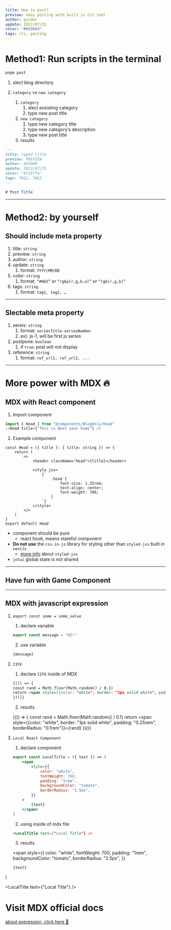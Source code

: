 ```yaml
---
title: How to post?
preview: easy posting with built in CLI tool
author: guider
update: 2022/07/25
color: "#059669"
tags: cli, posting
---
```


# Method1: Run scripts in the terminal

```bash
pnpm post
```

1. slect blog directory
2. `category` vs `new category`

    1. `category`
        1. slect exsisting category
        2. type new post title
    2. `new category`
        1. type new category title
        2. type new category’s description
        3. type new post title
    3. results

```md
---
title: typed title
preview: PREVIEW
author: AUTHOR
update: 2022/07/25
color: "#716ffe"
tags: TAG1, TAG2
---

# Post Title
```

---

# Method2: by yourself

## Should include meta property

1. title: `string`
2. preview: `string`
3. author: `string`
4. update: `string`
    1. format: `YYYY/MM/DD`
5. color: `string`
    1. format: `“#HEX”` or `“rgba(r,g,b,a)”` or `“rgb(r,g,b)”`
6. tags: `string`
    1. format: `tag1, tag2, …`

---

## Slectable meta property

1. sereis: `string`
    1. format: `seriesTitle-seriesNumber`
    2. ex): js-1, will be first js series
2. postpone: `boolean`
    1. if `true`: post will not display
3. reference: `string`
    1. format: `ref_url1, ref_url2, ...`

---

# More power with MDX 🔥

## MDX with React component

1. Import component

```jsx
import { Head } from "@components/BlogOnly/Head"
;<Head title={"This is Next your home"} />
```


2. Example component

```tsx
const Head = ({ title }: { title: string }) => {
    return (
        <>
            <header className="head">{title}</header>

            <style jsx>
                {`
                    .head {
                        font-size: 1.25rem;
                        text-align: center;
                        font-weight: 700;
                    }
                `}
            </style>
        </>
    )
}
export default Head
```

-   component should be pure
    -   react hook, means stateful component
-   **Do not use** the `css-in-js` library for styling other than `styled-jsx` built in `nextJs`
    -   [more info](https://nextjs.org/blog/styling-next-with-styled-jsx) about `styled-jsx`
-   `jotai` global state is not shared

---

## Have fun with Game Component


<Game />

---

## MDX with javascript expression

1.  `export const some = some_value`

    1. declare variable

    ```js
    export const message = "HI!"
    ```

    2. use variable

    ```md
    {message}
    ```

2.  `IIFE`

    1. declare `IIFE` inside of MDX

    ```md
    {(() => {
    const rand = Math.floor(Math.random() / 0.1)
    return <span style={{color: "white", border: "1px solid white", padding: "0.25rem", borderRadius: "0.1rem"}}>{rand}</span>
    })()}
    ```

    2. results

    {(() => {
    const rand = Math.floor(Math.random() / 0.1)
    return <span style={{color: "white", border: "1px solid white", padding: "0.25rem", borderRadius: "0.1rem"}}>{rand}</span>
    })()}

3.  `Local React Component`

    1. declare component

    ```jsx
    export const LocalTitle = ({ text }) => (
        <span
            style={{
                color: "white",
                fontWeight: 700,
                padding: "1rem",
                backgroundColor: "tomato",
                borderRadius: "2.5px",
            }}
        >
            {text}
        </span>
    )
    ```

    2. using inside of mdx file

    ```md
    <LocalTitle text={"Local Title"} />
    ```

    3. results

    <span
        style={{
            color: "white",
            fontWeight: 700,
            padding: "1rem",
            backgroundColor: "tomato",
            borderRadius: "2.5px",
        }}
    >
        {text}
    </span>
)

<LocalTitle text={"Local Title"} />

# Visit MDX official docs

[about expression, click here 🔎](https://mdxjs.com/docs/what-is-mdx/#expressions)
